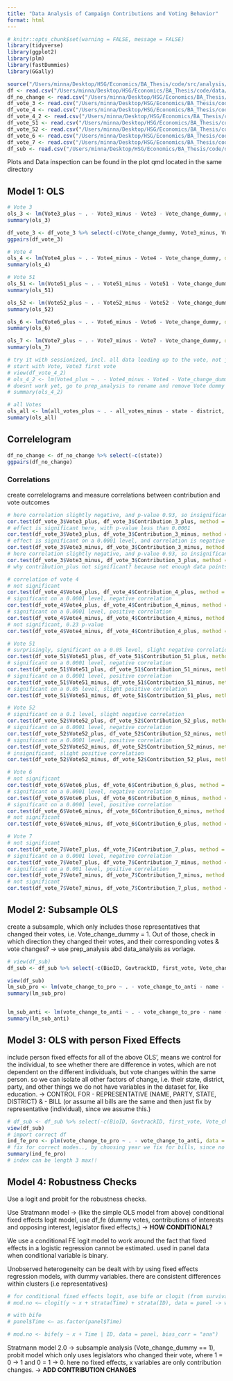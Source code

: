 ```yaml
---
title: "Data Analysis of Campaign Contributions and Voting Behavior"
format: html
---
```

```r
# knitr::opts_chunk$set(warning = FALSE, message = FALSE)
library(tidyverse)
library(ggplot2)
library(plm)
library(fastDummies)
library(GGally)

source("/Users/minna/Desktop/HSG/Economics/BA_Thesis/code/src/analysis/analysis_prep_functions.R")
df <- read.csv("/Users/minna/Desktop/HSG/Economics/BA_Thesis/code/data/analysis/df.csv")
df_no_change <- read.csv("/Users/minna/Desktop/HSG/Economics/BA_Thesis/code/data/analysis/df_no_change.csv")
df_vote_3 <- read.csv("/Users/minna/Desktop/HSG/Economics/BA_Thesis/code/data/analysis/df_vote_3.csv")
df_vote_4 <- read.csv("/Users/minna/Desktop/HSG/Economics/BA_Thesis/code/data/analysis/df_vote_4.csv")
df_vote_4_2 <- read.csv("/Users/minna/Desktop/HSG/Economics/BA_Thesis/code/data/analysis/df_vote_4_2.csv")
df_vote_51 <- read.csv("/Users/minna/Desktop/HSG/Economics/BA_Thesis/code/data/analysis/df_vote_51.csv")
df_vote_52 <- read.csv("/Users/minna/Desktop/HSG/Economics/BA_Thesis/code/data/analysis/df_vote_52.csv")
df_vote_6 <- read.csv("/Users/minna/Desktop/HSG/Economics/BA_Thesis/code/data/analysis/df_vote_6.csv")
df_vote_7 <- read.csv("/Users/minna/Desktop/HSG/Economics/BA_Thesis/code/data/analysis/df_vote_7.csv")
df_sub <- read.csv("/Users/minna/Desktop/HSG/Economics/BA_Thesis/code/data/analysis/df_sub.csv")
```

Plots and Data inspection can be found in the plot qmd located in the same directory

## Model 1: OLS
```r
# Vote 3
ols_3 <- lm(Vote3_plus ~ . - Vote3_minus - Vote3 - Vote_change_dummy, data = df_vote_3)
summary(ols_3)

df_vote_3 <- df_vote_3 %>% select(-c(Vote_change_dummy, Vote3_minus, Vote3_plus))
ggpairs(df_vote_3)

# Vote 4
ols_4 <- lm(Vote4_plus ~ . - Vote4_minus - Vote4 - Vote_change_dummy, data = df_vote_4)
summary(ols_4)

# Vote 51
ols_51 <- lm(Vote51_plus ~ . - Vote51_minus - Vote51 - Vote_change_dummy, data = df_vote_51)
summary(ols_51)

ols_52 <- lm(Vote52_plus ~ . - Vote52_minus - Vote52 - Vote_change_dummy, data = df_vote_52)
summary(ols_52)

ols_6 <- lm(Vote6_plus ~ . - Vote6_minus - Vote6 - Vote_change_dummy, data = df_vote_6)
summary(ols_6)

ols_7 <- lm(Vote7_plus ~ . - Vote7_minus - Vote7 - Vote_change_dummy, data = df_vote_7)
summary(ols_7)
```

```r
# try it with sessionized, incl. all data leading up to the vote, not just vote
# start with Vote, Vote3 first vote
# view(df_vote_4_2)
# ols_4_2 <- lm(Vote4_plus ~ . - Vote4_minus - Vote4 - Vote_change_dummy - Vote4_NA, data = df_vote_4_2)
# doesnt work yet, go to prep_analysis to rename and remove Vote dummy cols
# summary(ols_4_2)
```

```r
# all Votes
ols_all <- lm(all_votes_plus ~ . - all_votes_minus - state - district, data = df_no_change)
summary(ols_all)
```

## Correlelogram

```r
df_no_change <- df_no_change %>% select(-c(state))
ggpairs(df_no_change)
```

### Correlations
create correlelograms and measure correlations between contribution and vote outcomes
```r
# here correlation slightly negative, and p-value 0.93, so insignificant
cor.test(df_vote_3$Vote3_plus, df_vote_3$Contribution_3_plus, method = "pearson")
# effect is significant here, with p-value less than 0.0001
cor.test(df_vote_3$Vote3_plus, df_vote_3$Contribution_3_minus, method = "pearson")
# effect is significant on a 0.0001 level, and correlation is negative
cor.test(df_vote_3$Vote3_minus, df_vote_3$Contribution_3_minus, method = "pearson")
# here correlation slightly negative, and p-value 0.93, so insignificant
cor.test(df_vote_3$Vote3_minus, df_vote_3$Contribution_3_plus, method = "pearson")
# why contribution_plus not significant? because not enough data points?
```

```r
# correlation of vote 4
# not significant
cor.test(df_vote_4$Vote4_plus, df_vote_4$Contribution_4_plus, method = "pearson")
# significant on a 0.0001 level, negative correlation
cor.test(df_vote_4$Vote4_plus, df_vote_4$Contribution_4_minus, method = "pearson")
# significant on a 0.0001 level, positive correlation
cor.test(df_vote_4$Vote4_minus, df_vote_4$Contribution_4_minus, method = "pearson")
# not significant, 0.23 p-value
cor.test(df_vote_4$Vote4_minus, df_vote_4$Contribution_4_plus, method = "pearson")
```

```r
# Vote 51
# surprisingly, significant on a 0.05 level, slight negative correlation
cor.test(df_vote_51$Vote51_plus, df_vote_51$Contribution_51_plus, method = "pearson")
# significant on a 0.0001 level, negative correlation
cor.test(df_vote_51$Vote51_plus, df_vote_51$Contribution_51_minus, method = "pearson")
# significant on a 0.0001 level, positive correlation
cor.test(df_vote_51$Vote51_minus, df_vote_51$Contribution_51_minus, method = "pearson")
# significant on a 0.05 level, slight positive correlation
cor.test(df_vote_51$Vote51_minus, df_vote_51$Contribution_51_plus, method = "pearson")

# Vote 52
# significant on a 0.1 level, slight negative correlation
cor.test(df_vote_52$Vote52_plus, df_vote_52$Contribution_52_plus, method = "pearson")
# significant on a 0.0001 level, negative correlation
cor.test(df_vote_52$Vote52_plus, df_vote_52$Contribution_52_minus, method = "pearson")
# significant on a 0.0001 level, positive correlation
cor.test(df_vote_52$Vote52_minus, df_vote_52$Contribution_52_minus, method = "pearson")
# insignificant, slight positive correlation
cor.test(df_vote_52$Vote52_minus, df_vote_52$Contribution_52_plus, method = "pearson")
```

```r
# Vote 6
# not significant
cor.test(df_vote_6$Vote6_plus, df_vote_6$Contribution_6_plus, method = "pearson")
# significant on a 0.0001 level, negative correlation
cor.test(df_vote_6$Vote6_plus, df_vote_6$Contribution_6_minus, method = "pearson")
# significant on a 0.0001 level, positive correlation
cor.test(df_vote_6$Vote6_minus, df_vote_6$Contribution_6_minus, method = "pearson")
# not significant
cor.test(df_vote_6$Vote6_minus, df_vote_6$Contribution_6_plus, method = "pearson")
```

```r
# Vote 7
# not significant
cor.test(df_vote_7$Vote7_plus, df_vote_7$Contribution_7_plus, method = "pearson")
# significant on a 0.0001 level, negative correlation
cor.test(df_vote_7$Vote7_plus, df_vote_7$Contribution_7_minus, method = "pearson")
# significant on a 0.001 level, positive correlation
cor.test(df_vote_7$Vote7_minus, df_vote_7$Contribution_7_minus, method = "pearson")
# not significant
cor.test(df_vote_7$Vote7_minus, df_vote_7$Contribution_7_plus, method = "pearson")
```

## Model 2: Subsample OLS 
create a subsample, which only includes those representatives that changed their votes, i.e. Vote_change_dummy = 1. Out of those, check in which direction they changed their votes, and their corresponding votes & vote changes? -> use prep_analysis abd data_analysis as vorlage.
```r
# view(df_sub)
df_sub <- df_sub %>% select(-c(BioID, GovtrackID, first_vote, Vote_change, Vote_count, Vote_change_dummy, first_name, last_name, district, Vote3, Vote4, Vote51, Vote52, Vote6, Vote7, vote_change_year, opensecrets_id, vote_change_type))

view(df_sub)
lm_sub_pro <- lm(vote_change_to_pro ~ . - vote_change_to_anti - name - state, data = df_sub)
summary(lm_sub_pro)


lm_sub_anti <- lm(vote_change_to_anti ~ . - vote_change_to_pro - name - state, data = df_sub)
summary(lm_sub_anti)
```

## Model 3: OLS with person Fixed Effects
include person fixed effects for all of the above OLS', means we control for the individual, to see whether there are difference in votes, which are not dependent on the different individuals, but vote changes within the same person. so we can isolate all other factors of change, i.e. their state, district, party, and other things we do not have variables in the dataset for, like education.
-> CONTROL FOR - REPRESENTATIVE (NAME, PARTY, STATE, DISTRICT) & - BILL (or assume all bills are the same and then just fix by representative (individual), since we assume this.)

```r
# df_sub <- df_sub %>% select(-c(BioID, GovtrackID, first_vote, Vote_change, Vote_count, Vote_change_dummy, Vote3, Vote4, Vote51, Vote52, Vote6, Vote7, vote_change_year, opensecrets_id, vote_change_type))
view(df_sub)
# import correct df
ind_fe_pro <- plm(vote_change_to_pro ~ . - vote_change_to_anti, data = df_sub, index = c("name", "state", "year"), model = "within")
# fix for correct modes.., by choosing year we fix for bills, since no bills were in the same year.
summary(ind_fe_pro)
# index can be length 3 max!!
```

## Model 4: Robustness Checks 
Use a logit and probit for the robustness checks.

Use Stratmann model -> (like the simple OLS model from above) conditional fixed effects logit model, use df_fe (dummy votes, contributions of interests and opposing interest, legislator fixed effects,) -> **HOW CONDITIONAL?**

We use a conditional FE logit model to work around the fact that fixed effects in a logistic regression cannot be estimated. used in panel data when conditional variable is binary. 

Unobserved heterogeneity can be dealt with by using fixed effects regression models, with dummy variables. there are consistent differences within clusters (i.e representatives)

```r
# for conditional fixed effects logit, use bife or clogit (from survival package)
# mod.no <– clogit(y ~ x + strata(Time) + strata(ID), data = panel -> where you fix Time and ID

# with bife
# panel$Time <– as.factor(panel$Time)

# mod.no <- bife(y ~ x + Time | ID, data = panel, bias_corr = "ana")


```

Stratmann model 2.0 -> subsample analysis (Vote_change_dummy == 1), probit model which only uses legislators who changed their vote, where 1 = 0 -> 1 and 0 = 1 -> 0. here no fixed effects, x variables are only contribution changes. -> **ADD CONTRIBUTION CHANGES**

```r

```
